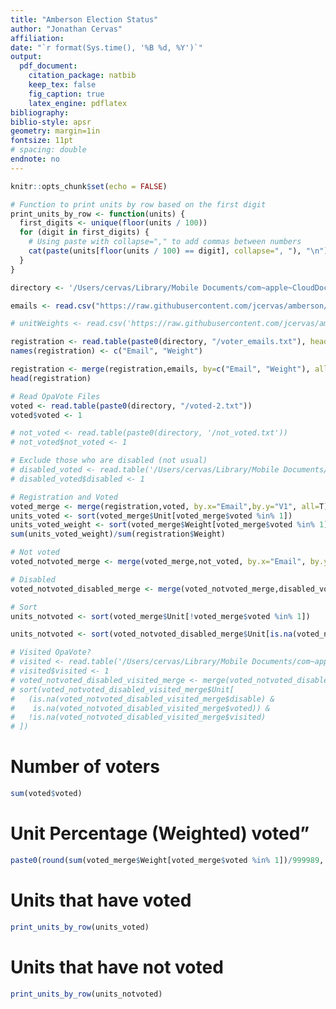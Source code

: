 ```yaml
---
title: "Amberson Election Status"
author: "Jonathan Cervas"
affiliation: 
date: "`r format(Sys.time(), '%B %d, %Y')`"
output: 
  pdf_document:
    citation_package: natbib
    keep_tex: false
    fig_caption: true
    latex_engine: pdflatex
bibliography: 
biblio-style: apsr
geometry: margin=1in
fontsize: 11pt
# spacing: double
endnote: no
---
```


```r
knitr::opts_chunk$set(echo = FALSE)
```

```r
# Function to print units by row based on the first digit
print_units_by_row <- function(units) {
  first_digits <- unique(floor(units / 100))
  for (digit in first_digits) {
    # Using paste with collapse="," to add commas between numbers
    cat(paste(units[floor(units / 100) == digit], collapse=", "), "\n")
  }
}
```

```r
directory <- '/Users/cervas/Library/Mobile Documents/com~apple~CloudDocs/Downloads'

emails <- read.csv("https://raw.githubusercontent.com/jcervas/amberson/refs/heads/main/amberson-emails.csv")

# unitWeights <- read.csv('https://raw.githubusercontent.com/jcervas/amberson/refs/heads/main/unit-weights.csv')
```

```r
registration <- read.table(paste0(directory, "/voter_emails.txt"), header=F, sep=",")
names(registration) <- c("Email", "Weight")

registration <- merge(registration,emails, by=c("Email", "Weight"), all=T)
head(registration)
```

```r
# Read OpaVote Files
voted <- read.table(paste0(directory, "/voted-2.txt"))
voted$voted <- 1

# not_voted <- read.table(paste0(directory, '/not_voted.txt'))
# not_voted$not_voted <- 1

# Exclude those who are disabled (not usual)
# disabled_voted <- read.table('/Users/cervas/Library/Mobile Documents/com~apple~CloudDocs/Downloads/disabled.txt')
# disabled_voted$disabled <- 1
```

```r
# Registration and Voted
voted_merge <- merge(registration,voted, by.x="Email",by.y="V1", all=T)
units_voted <- sort(voted_merge$Unit[voted_merge$voted %in% 1])
units_voted_weight <- sort(voted_merge$Weight[voted_merge$voted %in% 1])
sum(units_voted_weight)/sum(registration$Weight)

# Not voted
voted_notvoted_merge <- merge(voted_merge,not_voted, by.x="Email", by.y="V1", all=T)

# Disabled
voted_notvoted_disabled_merge <- merge(voted_notvoted_merge,disabled_voted, by.x="Email", by.y="V1", all.x=T)

# Sort
units_notvoted <- sort(voted_merge$Unit[!voted_merge$voted %in% 1])

units_notvoted <- sort(voted_notvoted_disabled_merge$Unit[is.na(voted_notvoted_disabled_merge$disable) & is.na(voted_notvoted_disabled_merge$voted)])

# Visited OpaVote?
# visited <- read.table('/Users/cervas/Library/Mobile Documents/com~apple~CloudDocs/Downloads/visited.txt')
# visited$visited <- 1
# voted_notvoted_disabled_visited_merge <- merge(voted_notvoted_disabled_merge,visited, by.x="Email", by.y="V1", all.x=T)
# sort(voted_notvoted_disabled_visited_merge$Unit[
#   (is.na(voted_notvoted_disabled_visited_merge$disable) & 
#    is.na(voted_notvoted_disabled_visited_merge$voted)) & 
#   !is.na(voted_notvoted_disabled_visited_merge$visited)
# ])

```

# Number of voters
```r
sum(voted$voted)
```

# Unit Percentage (Weighted) voted"
```r
paste0(round(sum(voted_merge$Weight[voted_merge$voted %in% 1])/999989, d=3) * 100, "%")
```

# Units that have voted
```r
print_units_by_row(units_voted)
```

# Units that have not voted
```r
print_units_by_row(units_notvoted)
```







